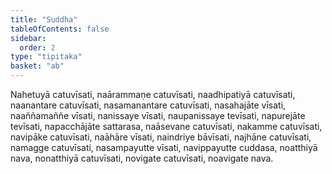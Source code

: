 ```yaml
---
title: "Suddha"
tableOfContents: false
sidebar:
  order: 2
type: "tipitaka"
basket: "ab"
---
```



<DynamicBreadcrumb />

<Division number="91">

<Paragraph number="2794">
Nahetuyā catuvīsati, naārammaṇe catuvīsati, naadhipatiyā catuvīsati, naanantare catuvīsati, nasamanantare catuvīsati, nasahajāte vīsati, naaññamaññe vīsati, nanissaye vīsati, naupanissaye tevīsati, napurejāte tevīsati, napacchājāte sattarasa, naāsevane catuvīsati, nakamme catuvīsati, navipāke catuvīsati, naāhāre vīsati, naindriye bāvīsati, najhāne catuvīsati, namagge catuvīsati, nasampayutte vīsati, navippayutte cuddasa, noatthiyā nava, nonatthiyā catuvīsati, novigate catuvīsati, noavigate nava.
</Paragraph>
</Division>
